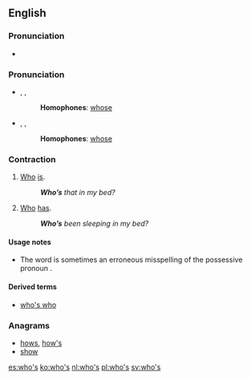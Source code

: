 ==English==

===Pronunciation===
* {{audio|en-us-who's.ogg|Audio (US)}}

===Pronunciation===
* {{enPR|ho͞oz}}, {{IPA|/huːz/}}, {{X-SAMPA|/hu:z/}}
*: '''Homophones''': [[whose]]
*: {{rhymes|uːz}}
* {{enPR|hwo͞oz}}, {{IPA|/ʍuːz/}}, {{X-SAMPA|/Wu:z/}}
*: '''Homophones''': [[whose]]
*: {{rhymes|uːz}}

===Contraction===
{{en-cont}}

# [[who|Who]] [[is]].
#: '''''Who’s''' that in my bed?''
# [[who|Who]] [[has]].
#: '''''Who’s''' been sleeping in my bed?''

====Usage notes====
* The word {{term|who's|lang=en}} is sometimes an erroneous misspelling of the possessive pronoun {{term|whose|lang=en}}.

====Derived terms====
* [[who's who]]

===Anagrams===
* [[hows#English|hows]], [[how's#English|how's]]
* [[show#English|show]]

[[es:who's]]
[[ko:who's]]
[[nl:who's]]
[[pl:who's]]
[[sv:who's]]